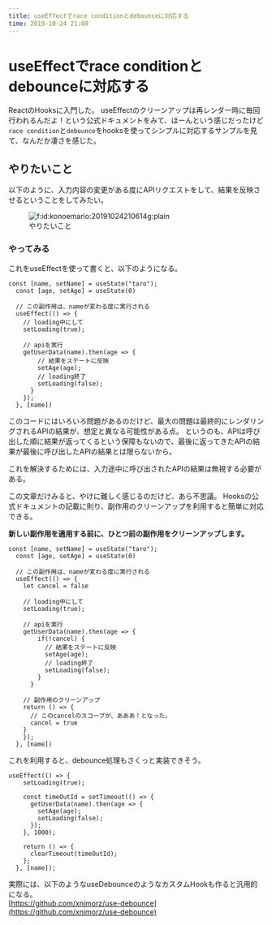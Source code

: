 ```yaml
---
title: useEffectでrace conditionとdebounceに対応する
time: 2019-10-24 21:08
---
```


# useEffectでrace conditionとdebounceに対応する

ReactのHooksに入門した。 useEffectのクリーンアップは再レンダー時に毎回行われるんだよ！という公式ドキュメントをみて、ほーんという感じだったけど`race condition`と`debounce`をhooksを使ってシンプルに対応するサンプルを見て、なんだか凄さを感じた。

## やりたいこと

以下のように、入力内容の変更がある度にAPIリクエストをして、結果を反映させるということをしてみたい。<figure class="figure-image figure-image-fotolife" title="やりたいこと"><span itemscope itemtype="http://schema.org/Photograph"><img src="https://cdn-ak.f.st-hatena.com/images/fotolife/k/konoemario/20191024/20191024210614.gif" alt="f:id:konoemario:20191024210614g:plain" title="" class="hatena-fotolife" itemprop="image"></span><figcaption>やりたいこと</figcaption></figure>

### やってみる

これをuseEffectを使って書くと、以下のようになる。

```
const [name, setName] = useState("taro");
  const [age, setAge] = useState(0)

  // この副作用は、nameが変わる度に実行される
  useEffect(() => {
    // loading中にして
    setLoading(true);

    // apiを実行
    getUserData(name).then(age => {
        // 結果をステートに反映
        setAge(age);
        // loading終了
        setLoading(false);
      }
    });
  }, [name])
```

このコードにはいろいろ問題があるのだけど、最大の問題は最終的にレンダリングされるAPIの結果が、想定と異なる可能性がある点。 というのも、APIは呼び出した順に結果が返ってくるという保障もないので、最後に返ってきたAPIの結果が最後に呼び出したAPIの結果とは限らないから。

これを解決するためには、入力途中に呼び出されたAPIの結果は無視する必要がある。

この文章だけみると、やけに難しく感じるのだけど、あら不思議。 Hooksの公式ドキュメントの記載に則り、副作用のクリーンアップを利用すると簡単に対応できる。

**新しい副作用を適用する前に、ひとつ前の副作用をクリーンアップします。**

```
const [name, setName] = useState("taro");
  const [age, setAge] = useState(0)

  // この副作用は、nameが変わる度に実行される
  useEffect(() => {
    let cancel = false

    // loading中にして
    setLoading(true);

    // apiを実行
    getUserData(name).then(age => {
        if(!cancel) {
          // 結果をステートに反映
          setAge(age);
          // loading終了
          setLoading(false);
        }
      }

    // 副作用のクリーンアップ
    return () => {
      // このcancelのスコープが、あああ！となった。
      cancel = true
    }
    });
  }, [name])
```

これを利用すると、debounce処理もさくっと実装できそう。

```
useEffect(() => {
    setLoading(true);

    const timeOutId = setTimeout(() => {
      getUserData(name).then(age => {
        setAge(age);
        setLoading(false);
      });
    }, 1000);

    return () => {
      clearTimeout(timeOutId);
    };
  }, [name]);
```

実際には、以下のようなuseDebounceのようなカスタムHookも作ると汎用的になる。  
[https://github.com/xnimorz/use-debounce](https://github.com/xnimorz/use-debounce)
